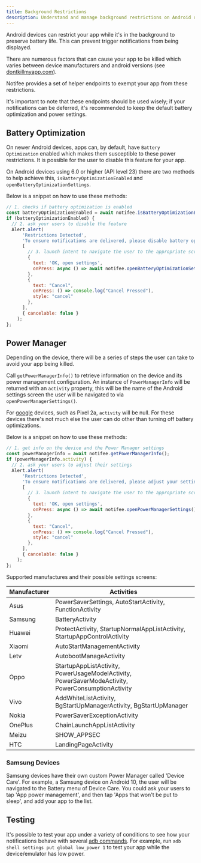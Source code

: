 ```yaml
---
title: Background Restrictions
description: Understand and manage background restrictions on Android devices.
---
```


Android devices can restrict your app while it's in the background to preserve battery life. This can prevent trigger notifications from being displayed. 

There are numerous factors that can cause your app to be killed which varies between device manufacturers and android versions (see [dontkillmyapp.com](https://dontkillmyapp.com/)).

Notifee provides a set of helper endpoints to exempt your app from these restrictions.

It's important to note that these endpoints should be used wisely; if your notifications can be deferred, it's recommended to keep the default battery optimization and power settings.

## Battery Optimization

On newer Android devices, apps can, by default, have `Battery Optimization` enabled which makes them susceptible to these power restrictions. It is possible for the user to disable this feature for your app.

<Vimeo id="459004081" caption="Android Disable Battery Optimization" />

On Android devices using 6.0 or higher (API level 23) there are two methods to help achieve this, `isBatteryOptimizationEnabled` and `openBatteryOptimizationSettings`.

Below is a snippet on how to use these methods:

```js
// 1. checks if battery optimization is enabled
const batteryOptimizationEnabled = await notifee.isBatteryOptimizationEnabled();
if (batteryOptimizationEnabled) {
  // 2. ask your users to disable the feature
  Alert.alert(
      'Restrictions Detected',
      'To ensure notifications are delivered, please disable battery optimization for the app.',
      [
        // 3. launch intent to navigate the user to the appropriate screen
        {
          text: 'OK, open settings',
          onPress: async () => await notifee.openBatteryOptimizationSettings(),
        },
        {
          text: "Cancel",
          onPress: () => console.log("Cancel Pressed"),
          style: "cancel"
        },
      ],
      { cancelable: false }
    );
};
```

## Power Manager

Depending on the device, there will be a series of steps the user can take to avoid your app being killed.

Call `getPowerManagerInfo()` to retrieve information on the device and its power management configuration. An instance of `PowerManagerInfo` will be returned with an `activity` property, this will be the name of the Android settings screen the user will be navigated to via `openPowerManagerSettings()`.

For [google](https://dontkillmyapp.com/google) devices, such as Pixel 2a, `activity` will be null. For these devices there's not much else the user can do other than turning off battery optimizations. 

Below is a snippet on how to use these methods:

```js
// 1. get info on the device and the Power Manager settings
const powerManagerInfo = await notifee.getPowerManagerInfo();
if (powerManagerInfo.activity) {
  // 2. ask your users to adjust their settings
  Alert.alert(
      'Restrictions Detected',
      'To ensure notifications are delivered, please adjust your settings to prevent the app from being killed',
      [
        // 3. launch intent to navigate the user to the appropriate screen
        {
          text: 'OK, open settings',
          onPress: async () => await notifee.openPowerManagerSettings(),
        },
        {
          text: "Cancel",
          onPress: () => console.log("Cancel Pressed"),
          style: "cancel"
        },
      ],
      { cancelable: false }
    );
};
```

Supported manufactures and their possible settings screens:

| Manufacturer | Activities |
|--------------|------------|
| Asus | PowerSaverSettings, AutoStartActivity, FunctionActivity |
| Samsung | BatteryActivity |
| Huawei | ProtectActivity, StartupNormalAppListActivity, StartupAppControlActivity |
| Xiaomi | AutoStartManagementActivity |
| Letv | AutobootManageActivity |
| Oppo | StartupAppListActivity, PowerUsageModelActivity, PowerSaverModeActivity, PowerConsumptionActivity |
| Vivo | AddWhiteListActivity, BgStartUpManagerActivity, BgStartUpManager |
| Nokia | PowerSaverExceptionActivity |
| OnePlus | ChainLaunchAppListActivity |
| Meizu | SHOW_APPSEC |
| HTC | LandingPageActivity |

### Samsung Devices

Samsung devices have their own custom Power Manager called 'Device Care'. 
For example, a Samsung device on Android 10, the user will be navigated to the Battery menu of Device Care. You could ask your users to tap 'App power management', and then tap 'Apps that won't be put to sleep', and add your app to the list.

## Testing

It's possible to test your app under a variety of conditions to see how your notifications behave with several [adb commands](https://developer.android.com/about/versions/pie/power#testing). For example, run `adb shell settings put global low_power 1` to test your app while the device/emulator has low power.